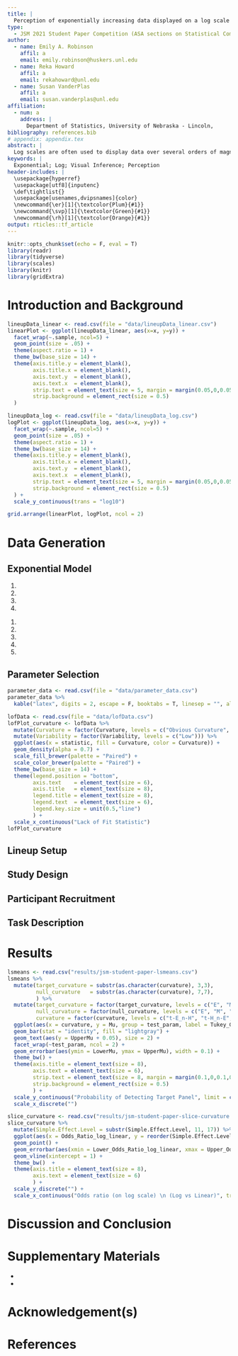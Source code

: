 ```yaml
---
title: |
  Perception of exponentially increasing data displayed on a log scale
type: 
  - JSM 2021 Student Paper Competition (ASA sections on Statistical Computing and Statistical Graphics)
author:
  - name: Emily A. Robinson
    affil: a
    email: emily.robinson@huskers.unl.edu
  - name: Reka Howard
    affil: a
    email: rekahoward@unl.edu
  - name: Susan VanderPlas
    affil: a
    email: susan.vanderplas@unl.edu
affiliation:
  - num: a
    address: |
      Department of Statistics, University of Nebraska - Lincoln,
bibliography: references.bib
# appendix: appendix.tex
abstract: |
  Log scales are often used to display data over several orders of magnitude within one graph. During the COVID pandemic, we’ve seen both the benefits and the pitfalls of using log scales to display data. This paper aims to...
keywords: |
  Exponential; Log; Visual Inference; Perception
header-includes: |
  \usepackage{hyperref}
  \usepackage[utf8]{inputenc}
  \def\tightlist{}
  \usepackage[usenames,dvipsnames]{color}
  \newcommand{\er}[1]{\textcolor{Plum}{#1}}
  \newcommand{\svp}[1]{\textcolor{Green}{#1}}
  \newcommand{\rh}[1]{\textcolor{Orange}{#1}}
output: rticles::tf_article
---
```


```r
knitr::opts_chunk$set(echo = F, eval = T)
library(readr)
library(tidyverse)
library(scales)
library(knitr)
library(gridExtra)
```

<!-- How to comment out -->

<!-- 
\svp{Emily and Reka, when we get into the editing stage, I've found this strategy to be useful: basically, when you add new text, use your color (feel free to change the command, for now yours are set to \er{$\backslash$er} and \rh{$\backslash$rh}.}
\svp{The way this usually works is that when e.g. I read over a document that Emily has recently edited, I will remove her flagged text to indicate that I've seen/accepted the changes (and vice versa - I'll edit text and highlight it with my color, and you can accept/modify and flag yours too) -- sometimes modifications happen first and then all of the color in a paragraph gets taken out once we've moved on.}
\svp{This not only leads to a nice rainbow effect, but you can quickly spot changes, too. If you're changing some slight phrasing/wording that doesn't change meaning, it's not necessary to highlight those changes - highlight content changes, not e.g. verb tenses.}
\svp{If something is a comment and has been addressed, comment it out initially and then delete the line after a couple of weeks.}
 -->
 
<!-- If you put each sentence on a new line, it makes it a lot easier for git to spot changes that only affect one line and not the whole paragraph. This reduces merge conflict probability -->

# Introduction and Background


<!-- \svp{See annual review article for references for this claim.} -->
\er{Graphics are a useful tool for displaying and communicating information. \citep{vanderplas2020testing}
Researchers include graphics to communicate their results in scientific publications and news sources rely on graphics to convey news stories to the public.} \svp{May want to ask Heather about this one during the meeting (or by email)?}
\er{During the onset of the novel coronavirus pandemic, we saw an influx of dashboards being developed to display case counts, transmission rates, and outbreak regions \citep{lisa_charlotte_2020}.
People began subscribing to news sources involved in graphically tracking the coronavirus as a direct result of these pieces of work and the need for continually updated information \citep{rost_2020}; thus, gaining more exposure to the use of graphics.
} 
<!-- \svp{Did people subscribe to news sources as a result, of the graphics or the need for up-to-date info?} -->
\er{Many of these graphics helped guide decision makers to implement policies such as shut-downs or mandated mask wearing.
Also, these graphics helped officials communicate why policies were being enacted, with the hope of increasing population compliance.}
\svp{-- not sure what to cite, but the communication part can't be understated.}
\er{With the increasing importance graphics play in our everyday choices, we must actively choose which of many possible graphics to draw. 
Better sofware has mean easier and more flexible drawing allowing us to make design choices that best communicate the message of the data graphically, but as a result, we must consciously choose a set of principles to guide design choices in order to ensure that our charts are effective \citep{unwin_why_2020}.}


<!-- + Introduce Log Scales (what are they used for, where are they used (ecological data, covid, etc.)) -->

<!--
\svp{
Start with why we'd choose a log scale: When faced with data which spans several orders of magnitude, we must decide whether to show the data on its original scale (compressing the smaller magnitudes into relatively little area) or to transform the scale and alter the contextual appearance of the data. You could even show a simple example, if you wanted to
}
-->
\er{
When faced with data which spans several orders of magnitude, we must decide whether to show the data on its original scale (compressing the smaller magnitudes into relatively little area) or to transform the scale and alter the contextual appearance of the data.
One common solution is to use a log scale transformation to display data over several orders of magnitude within one graph.
Logarithms make multiplicative relationships additive, showing elasticities and other proportional changes, and also linearize power laws \citep{menge_logarithmic_2018}. 
When presenting log-scaled data, it is possible to use either untransformed scale labels (for example, values of 1, 10 and 100 are equally spaced along the axis) or log-transformed scale labels (for example, 0, 1, and 2, showing the corresponding powers of 10).
}
<!-- \svp{This is the difference between a transformed scale transformed values; it's not the difference between untransformed values and transformed values. see https://r4ds.had.co.nz/graphics-for-communication.html\#scales for an explanation of scales, but I'm still looking for a perfect reference for transformations at the value vs. scale level.} -->
\er{We have recently experienced the benefits and pitfalls of using log-scales as covid-19 dashboards displayed case count data on both the log and linear scale \citep{wade_fagen_ulmschneider_2020}. 
In spring 2020, during the early stages of the coronavirus pandemic, there was a large magnitude discrepancy at a given time between different geographic regions (at all orders of magnitude - states and provinces as well as countries and continents). 
During this time, we saw the usefulness of log-scales showing case count curves for areas with few cases and areas with many cases within one chart.
As the pandemic evolved, and the case counts were no longer spreading exponentially, graphs with linear scales seemed more effective at spotting early increases in case counts that signaled more localized outbreaks.
}
<!-- Later on during the pandemic in summer 2020, the linear scale was effective at commmunicating the waves in case surges. -->
\er{
This is only one recent example of a situation in which both log and linear scales are useful for showing different aspects of the same data; there are long histories of using log scales to display results in ecology, psychophysics, engineering, and physics 
\citep{xkcd, menge_logarithmic_2018}.
}
\svp{XXX it may be interesting to find papers objecting to the use of log scales in some other disciplines beyond ecology.}
<!-- Can we cite XKCD here? https://xkcd.com/1162/} -->
<!-- While the cornovirus pandemic is the most recent and well known example, log-scales have been used to display data in ecological research, etc.  -->
<!-- PUT OTHER AREAS HERE. -->

<!-- + Previous exponential (log/linear scale) studies (literature review). -->

<!-- \svp{In fact, research shows that we do not perceive exponential growth accurately (whether information is presented in graphical or tabular form): we systematically under-estimate exponential growth.
... XXX we have to explicitly connect log perception to exponential prediction, which isn't easy, but does matter for our purposes XXX} -->
<!-- \svp{There is one way to improve estimation of exponential trends other than changing the scale:} -->

\er{
Research suggests our perception and mapping of numbers to a number line is logarithmic at first, but transitions to a linear scale later in development, with formal mathematics education.
This transition to linear scales occurs first in small numbers (e.g. 1-10) and then gradually expands to higher orders of magnitude; thus, the logarithmic intuition about numbers in children is often more noticeable on scales in the thousands to hundreds of thousands. \citep{varshney_why_2013, siegler_numerical_2017, dehaeneLogLinearDistinct2008}.
If we percieve logarithmically by default, it is a natural (and presumably low-effort) way to display information and should be easy to read and understand/use.}
\er{In fact, early studies explored the estimation and prediction of exponential growth, finding that growth is underestimated when presented both numerically and graphically but that numerical estimation is more accurate than graphical estimation for exponential curves.
One way to improve estimation of increasing exponential trends other than changing the scale is through the use of providing immediate feedback \citep{mackinnon_feedback_1991}.
While prior contextual knowledge or experience with exponential growth does not improve estimation, previous instruction on exponential growth reduces the underestimation by adjusting the initial starting value but not adjusting their perception of growth rate
\citep{wagenaar_misperception_1975, jones_polynomial_1977}.
Estimation was shown to improve when subjects were presented with decreasing exponential functions \citep{timmers_inverse_1977}.
\cite{jones_polynomial_1977}, \cite{wagenaar_extrapolation_1978}, and \cite{jones_generalized_1979} propose competing polynomial models for the perception and extrapolation of exponential series.
It seems that estimation is a two-stage process: first, we identify the type of curve and direction and then, we use that information for prediction \citep{best_perception_2007}.
}

\er{Our inability to accurately predict exponential growth might also be addressed by log-transforming the data, however, this transformation introduces new complexities: most readers are not mathematically sophisticated enough to intuitively understand logarithmic math and translate that back into real-world effects.
In \cite{menge_logarithmic_2018}, ecologists were surveyed to determine how often ecologists encounter log-scaled data and how well ecologists understand log-scaled data when they see it in the literature. 
Participants were presented two relationships displayed on linear-linear scales, log-log scales with untransformed values, or log–log scales with log-transformed values. 
\cite{menge_logarithmic_2018} propose three types of misconceptions participants encountered when presented data on log-log scales: 'hand-hold fallacy', 'Zeno's zero fallacy', and 'watch out for curves fallacies'. 
The 'hand-hold falacy' stems from the misconception that steeper slopes in log-log relationships are steeper slopes in linear-linear space. 
In fact, it is not only the slope that matters, but also the intercept and the location on the horizontal axis since a line in log-log space represents a power law in linear-linear space (i.e. linear extraploation). 
Emerging from 'Zeno's zero fallacy' is the misconception that positively sloped lines in log-log space can imply a non-zero value of y when x is zero. This is never true as postively sloped lines in log-log space actually imply that y = 0 when x = 0. 
This misconception again is a result of linear extrapolation assuming that a line in log-log space represents a line instead of the power law in linear-linear space. 
The last misconception, 'watch out for curves fallacies' encompases three faults: (1) lines in log-log space are lines in linear-linear space, (2) lines in log-log space curve upward in linear-linear space, and (3) curves in log-log space have the same curvature in linear-linear space. 
Linear extrapolation is again responsible for the first and third faults while the second fault is a result of error in thinking that log-log lines represent power laws (which are exponential relationships), and all exponential relationships curve upward; this is only true when the log-log slope is greater than 1.
\cite{menge_logarithmic_2018} found that in each of these scenarios, participants were consideraly confident in their incorrect responses indicating a incorrect knowledge rather than a lack of knowledge providing affirmation that our graphical design choices have a direct impact on the user's evaluation of the information.
}

<!-- }\svp{Expand on this, please - this information is pretty critical...} -->

<!--
Three fallacies (explain further?)

Two relationships were shown on each graph, with distance from the edge of a habitat on the horizontal axis and population size.

whether each population was increasing or decreasing with distance
how steeply the rabbit population changed with distance compared to the chipmunk population.!!!!
Misconception: ‘hand-hold fallacy’
Climbing something steep is harder than climbing something gradual, but climbing something smooth (such as a window) is harder than climbing something with hand-holds (such as a ladder), regardless of slope.

population level at the edge of the habitat.
Misconception: ‘Zeno’s zero fallacy’
Zeno’s famous paradox states that a distance can never be reduced to zero because it must be halved infinitely many times and it is impossible to perform an infinite number of tasks.

the manner in which a population changes.
3 Misconceptions: ‘watch out for curves fallacies’
all lines in log–log space are also lines in linear–linear space
all lines in log–log space curve upwards in linear–linear space
curves in log–log space have similar curvature in linear–linear space
-->

<!-- + Visual Inference (what is it? how do we use it? etc.) *needs lots of work yet* -->

<!-- \svp{Might be easier to start with graphs are statistics, but that to evaluate a graph we have to run our statistic through a visual evaluation - a person. Then you can explain that with the same data, if two different methods of presenting the data result in qualitatively different results re. evaluation by a human, then it is possible to develop recommendations based on the visual inference experiment.} -->

<!-- \svp{Introduce the different ways that graphics can be tested: we can ask for participants to read information off of a chart and make effective decisions, we can ask participants to make predictions by e.g. drawing the next $n$ observations on a graph (this does not require understanding the data itself), or we can ask them to spot differences in one of several similar displays. In this paper, we explore the use of linear and log scales to determine whether our ability to notice differences in the data is different when different scales are used. This is the most basic level of exploration - it does not require that participants understand exponential growth, recognize a log scale, or have any sophisticated mathematical training: we are simply testing the change in perceptual sensitivity resulting from visualization choices. Our goal is to provide basic research to support the principles used to guide design decisions in scientific visualizations of exponential data.} -->

<!-- \er{ -->
<!-- This paper aims to investigate the use of log scales to display exponentially increasing data. We hypothesize log scales should make it much easier to estimate the growth rate since we estimate slopes relatively accurately, resolving much of the difficulty with exponential estimation \citep{mosteller_eye_1981}.} -->

\er{
In order to provide a set of principles to guide design choices, we must evaluate these design choices through the use of graphical tests. We can ask for participants to read information off of a chart and make effective decisions, we can ask participants to make predictions by e.g. drawing the next $n$ observations on a graph (this does not require understanding the data itself), or we can ask them to spot differences in one of several similar displays. In this paper, we explore the use of linear and log scales to determine whether our ability to notice differences in the data is different when different scales are used. This is the most basic level of exploration - it does not require that participants understand exponential growth, recognize a log scale, or have any sophisticated mathematical training: we are simply testing the change in perceptual sensitivity resulting from visualization choices. Our goal is to provide basic research to support the principles used to guide design decisions in scientific visualizations of exponential data.}

\er{
Graphs are considered statistics where the numerical data is mapped to a visual display.
To evaluate a graph, we have to run our statistic throuugh a visual evaluation - a person. Using the same data, if two different methods of presenting data result in qualitatively different results, re. evaluation by a human, then it is possible to develop recommendations based on the visual inference experiment.  
Recent graphical experiments have utilized statistical lineups to quantify the perception of graphical design choices\citep{vanderplas_clusters_2017}. 
Statistical lineups provide an elegant way of combining perception and statistical signficiance by valdiating the findings from a graphical experiment \citep{buja_statistical_2009, wickham2010graphical, hofmann_graphical_2012, majumder_validation_2013, vanderplas_clusters_2017}.
'Lineups' are named after the 'police lineup' of criminal investigations where witnesses are asked to identify the criminal from a set of individuals. 
Similarly, a statistical lineup is a plot consisting of smaller panels of plots in which the viewer is asked to identify the plot of the real data from among a set of decoys, the null plots. 
A statistical lineup typically consists of 20 panels - 1 target panel and 19 null panels (Figure \ref{fig:lineup-example}). 
If the viewer can identify the target panel embeded within the set of null panels, this suggests that the real data is interesting or has unqiue properties.
Crowd sourcing websites such as Amazon Mechanical Turk, Reddit, and Proflic allow us to collect responses from multiple viewers.
\cite{vanderplas_statistical_nodate} provides an approach for calculating visual p-values utilizing a 'rorschach' lineup which consists soley of null panels.
In this paper, we use statistical lineups to test human subjects ability to differentiate between increasing exponential data with differing growth rates displayed on both the linear scale and log scale.
}

```r
lineupData_linear <- read.csv(file = "data/lineupData_linear.csv")
linearPlot <- ggplot(lineupData_linear, aes(x=x, y=y)) +
  facet_wrap(~.sample, ncol=5) +
  geom_point(size = .05) +
  theme(aspect.ratio = 1) +
  theme_bw(base_size = 14) +
  theme(axis.title.y = element_blank(),
        axis.title.x = element_blank(),
        axis.text.y  = element_blank(),
        axis.text.x  = element_blank(),
        strip.text = element_text(size = 5, margin = margin(0.05,0,0.05,0, "cm")),
        strip.background = element_rect(size = 0.5)
  )

lineupData_log <- read.csv(file = "data/lineupData_log.csv")
logPlot <- ggplot(lineupData_log, aes(x=x, y=y)) +
  facet_wrap(~.sample, ncol=5) +
  geom_point(size = .05) +
  theme(aspect.ratio = 1) +
  theme_bw(base_size = 14) +
  theme(axis.title.y = element_blank(),
        axis.title.x = element_blank(),
        axis.text.y  = element_blank(),
        axis.text.x  = element_blank(),
        strip.text = element_text(size = 5, margin = margin(0.05,0,0.05,0, "cm")),
        strip.background = element_rect(size = 0.5)
  ) +
  scale_y_continuous(trans = "log10")

grid.arrange(linearPlot, logPlot, ncol = 2)
```
    
<!-- + What is new in this paper. -->

# Data Generation

\er{
The most common type of lineup used in graphical experiments is a standard lineup containing one "target" dataset embeded within a set of null datasets. 
One way to generate the null datasets when working with real data is through the use of permutation. 
In this study, both the target and null datasets were generated by simulating data from an exponential model with differing parameters. 
This experiment was designed to test a participants ability to differentiate between different rates of exponential growth on both the log and linear scales. 
In order to gaurantee the simulated data spans the same range of values, we implemented a range constraint of $y\in [10,100]$ and a domain constraint of $x\in [0,20]$ with $N = 50$ points randomly assigned throughout the domain and mapped to the y-axis using the exponential model with the selected paramters. 
These constraints provide some assurance that participants who select the target plot are doing so because of their visual perception differentiating between curvature or slope rather than different starting or ending values. 
}

## Exponential Model
\er{
We simulated data based on a 3-parameter exponential model with multiplicative errors. 
This model has a $\beta$ parameter to reflect the rate of growth and amount of curvature and $\sigma^2$ to reflect the amount of variability around the exponential growth curve. 
The parameters $\alpha$ and $\theta$ are adjusted based on $\beta$ and $\sigma^2$ to gauranee the range and domain constraints are met. 
The model generated $N = 50$ points $(x_i, y_i), i = 1,...,N$ where $x$ and $y$ have an increasing exponential relationship. 
The data was simulated heuristically by the following procedures:
}
\vspace{3 mm}

\er{\textit{Algorithm 2.1.1: Paremeter Estimation}}

\er{Input Parameters: domain $x\in[0,20]$, range $y\in[10,100]$, midpoint $x_{mid}$.}

\er{Output: estimated model parameters $\hat\alpha, \hat\beta, \hat\theta$}

1. \er{Determine the $y=-x$ line scaled to fit the assigned domain and range.}

2. \er{Map the values $x_{mid} - 0.1$ and $x_{mid} + 0.1$ to the $y=-x$ line for two additional points.}

3. \er{From the set points $(x_k, y_k)$ for $k = 1,2,3,4$, obtain the coefficients from the linear model $\ln(y_k) = b_0 +b_1x_k$ to obtain starting values - $\alpha_0 = e^{b_0}, \beta_0 =  b_1, \theta_0 = 0.5\cdot \min(y)$}

4. \er{Using the `nls()` function from the `stats` package in Rstudio and the starting parameter values - $\alpha_0, \beta_0, \theta_0$ - fit the nonlinear model, $y_k = \alpha\cdot e^{\beta\cdot x_k}+\theta$ to obtain estimated parameter values - $\hat\alpha, \hat\beta, \hat\theta.$}

\er{\textit{Alogrithm 2.1.2: Exponential Simulation}}

\er{Input Paremeters: sample size $N = 50$, estimated parameters $\hat\alpha$, $\hat\beta$, and $\hat\theta$, $\sigma$ standard deviation from the exponential curve.}

\er{Output Parameters: $N$ points, in the form of vectors $\mathbf{x}$ and $\mathbf{y}$.}

1. \er{Generate $\tilde x_j, j = 1,..., N\cdot \frac{3}{4}$ as a sequence of evenly spaced points in $[0,20]$. This ensures the full domain of $x$ is used, fulfilling the constraints of spanning the same domain and range for each parameter combination.}

2. \er{Obtain $\tilde x_i, i = 1,...N$ by sampling $N = 50$ values from the set of $\tilde x_j$ values. This gaurantees some variability and potential clustring in the exponential growth curve disrupting the perception due to continuity of points.}

3. \er{Obtain the final $x_i$ values by jittering $\tilde x_i$.}

4. \er{Calculate $\tilde\alpha = \frac{\hat\alpha}{e^{\sigma^2/2}}.$ This ensures that the range of simulated values for different standard devaition parameters has an equal expected value for a given rate of change due to the non-constant variance across the domain.}

4. \er{Generate $y_i = \tilde\alpha\cdot e^{\hat\beta x_i + e_i}+\hat\theta$ where $e_i\sim N(0,\sigma^2).$}

## Parameter Selection

\er{
The exponential model provides the base for this graphical experiment. 
We manipulate the midpoint, $x_{mid}$, and in turn the estimated parameters to control the amount of curvature present in the data and the error standard deviation, $\sigma$, to control the amount of deviation from the exponential curve.
We selected three midpoints corresponding to difficulty levels easy (obvious curvature), medium (noticeable curvature), and hard (almost linear) along with a sensible choice of standard deviation, $\sigma$ (Table 1).
The midpoints and standard deviation combinations were chosen similar to in \cite{vanderplas_clusters_2017}. 
For each level of difficulty, we simulated 1000 datasets of $(x_{ij}, y_{ij})$ points for $i = 1,...,50$ and $j = 1...10$. 
Each generated $x_i$ point from \textit{Algorithm 2.1.2} was replicated 10 times.  
Then the lack of fit statistic (LOF) was computed for each simulated dataset by calculating the deviation of the data from a linear line. 
Plotting the density curves of the LOF statistics for each level of difficulty choice allows us to evalute the ability of differentiating between the difficulty levels and thus detecting the target plot.
In Figure \ref{fig:lof-density-curves}, we can see the densities of each of the three difficulty levels. 
While the LOF statistic provides us a numerical value for discriminating between the difficulty levels, we cannot directly realte this to the perceptual discriminability. 
}

```r
parameter_data <- read.csv(file = "data/parameter_data.csv")
parameter_data %>%
  kable("latex", digits = 2, escape = F, booktabs = T, linesep = "", align = "c", col.names = c("",   "$x_{Mid}$",  "$\\hat\\sigma$", "$\\hat\\alpha$", "$\\tilde\\alpha$", "$\\hat\\beta$", "$\\hat\\theta$"), caption = "Exponential parameter selection")
```

```r
lofData <- read.csv(file = "data/lofData.csv")
lofPlot_curvature <- lofData %>%
  mutate(Curvature = factor(Curvature, levels = c("Obvious Curvature", "Noticeable Curvature", "Almost Linear"))) %>%
  mutate(Variability = factor(Variability, levels = c("Low"))) %>%
  ggplot(aes(x = statistic, fill = Curvature, color = Curvature)) +
  geom_density(alpha = 0.7) +
  scale_fill_brewer(palette = "Paired") + 
  scale_color_brewer(palette = "Paired") + 
  theme_bw(base_size = 14) +
  theme(legend.position = "bottom",
        axis.text    = element_text(size = 6),
        axis.title   = element_text(size = 8),
        legend.title = element_text(size = 8),
        legend.text  = element_text(size = 6),
        legend.key.size = unit(0.5,"line")
        ) +
  scale_x_continuous("Lack of Fit Statistic")
lofPlot_curvature
```

## Lineup Setup
\er{There were a total of three parameter combinations corresponding to the three difficulty levels - easy (obvious curvature), medium (noticeable curvature), and hard (almost linear). 
The lineup plots were generated by mapping simulating data corresponding to difficulty level A to a scatterplot while the null plots were generated by mapping simulated data corresponding to difficulty level B to a scatterplot. 
For exmaple, a target plot with simulated data following an increasing exponential curve with obvious curvature is embeded within null plots with simulated data following an increasing exponential that is almost linear (i.e. Easy-Hard). 
By our constraints, the target plot and null plots will span a similar domain and range. 
There are a total of 6 (i.e. 3 choose 2) lineup parameter combinations.
Two sets of each lineup parameter combination were simulated (total of 12 test datasets) and plotted on both the linear and the log scale (total of 24 test lineup plots). 
It is worth noting that there were also three rorschach lineup parameter combinations (e.g. Easy-Easy) and that each of these also had two sets of datasets simulated and plotted on both scales (12 rorscahch lineup plots). Evaluations of the rorscahch lineup plots were not included in the anaysis of this paper.
}

## Study Design
\er{
Each participant was shown a total of thirteen lineup plots (twelve) test lineup plots and one rorschach lineup plot). Participants were randomly assigned one of the two replicate datasets for each of the six unique lineup parameter combinations. For each assigned test dataset, the participant was shown the lineup plot corresponding to both the linear scale and the log scale. For the additional rorschach lineup plot, participants were randomly assigned a rorschach dataset on either the linear or the log scale. The order of the thirteen lineup plots shown was randomized for each participant. 
}

## Participant Recruitment

\er{Participants above age 19 were recruited from Reddit's R Visualization and R Sample Size communities.
Since participants recruitted on Reddit were not compensated for their time, most participants have an interest in data visualization research. 
Previous literature suggests that prior mathematical knowledge or experience with exponential data is not associated with the outcome of graphical experiments (CITE THIS!). 
Participants were then directed to complete the experimental task available at https://shiny.srvanderplas.com/log-study/.
}

## Task Description

\er{Participants were shown a series of twelve test lineup plots and asked to identify the plot that was most different from the others. 
On each plot, participants were asked to justify their choice and provide their level of confidence in their choice.
The goal of this experimental task is to test an individuals ability to perceptually differentiate exponentially increasing data with differing rates of change on both the linear and log scale. 
In \cite{best_perception_2007}, the authors explored whether descrimination between curve types is possible. 
They found that accuracy higher when nonlinear trends presented (e.g. it’s hard to say something is linear, but easy to say that it isn’t) and that accuracy higher with low additive variability. We hypothesize log scales should make it much easier to estimate the growth rate since we estimate slopes relatively accurately, resolving much of the difficulty with exponential estimation \citep{mosteller_eye_1981}.
}

# Results
\er{
Participant recruitment through Reddit occurred over the course of two weeks during which 58 individuals completed 518 unique test lineup evaluations. Participants who completed fewer than 6 lineup evaluations were removed from the study (17 participants, 41 evaluations). The final dataset included a total of 41 participants and 477 lineup evaluations. Each plot was evaluated between 18 and 28 individuals (Mean: 21.77, SD: 2.29). In 67% of the 477 lineup evaluations, participants correctly identified the target panel.
}
\er{
Target plot identification was anlalyzed using the Glimmix Procedure in SAS 9.4. Each lineup plot evaluated was assigned a value based on the participant response (correct = 1, not correct = 0). Define $Y_{ijkl}$ to be the event that participant $l$ correctly identifies the target plot for dataset $k$ with curvature $j$ plotted on scale $i$. The binary response was analyzed using generalized linear mixed model following a binomial distribution with a logit link function following a row-column blocking design accounting for the variation due to participant and dataset respectively with a split plot design accounting for the same participant evaluating the same dataset on both the linear scale and log scale as shown in the Equation (1).
\begin{equation}
\text{logit }P(Y_{ijk}) = \eta + \delta_i + \gamma_j + \delta \gamma_{ij} + s_l + d_k + wp_{jkl}
\end{equation}
where
\begin{align*}
&\eta               \text{ is the beaseline average probability of selecting the target plot.} \\
&\delta_i           \text{ is the effect of the log/linear scale.} \\
&\gamma_j           \text{ is the effect of the curvature combination.} \\
&\delta\gamma_{ij}  \text{ is the two-way interaction effect of the scale and curvature.} \\
&s_l \sim N(0,\sigma^2_\text{{participant}}), \text{ random effect for participant characteristics} \\
&d_k \sim N(0,\sigma^2_{\text{dataset}}), \text{ random effect for data specific characteristics.} \\
&wp_{jkl} \sim N(0,\sigma^2_\text{{whole-plot}}), \text{ random effect for the particular participant by dataset charactersitics.}
\end{align*}
We assume that random effects for dataset, participant, and whole plot effects are independent. ADD MODEL DETAILS TO APPENDIX?
}

```r
lsmeans <- read.csv("results/jsm-student-paper-lsmeans.csv")
lsmeans %>%
  mutate(target_curvature = substr(as.character(curvature), 3,3),
         null_curvature   = substr(as.character(curvature), 7,7),
         ) %>%
  mutate(target_curvature = factor(target_curvature, levels = c("E", "M", "H")),
         null_curvature = factor(null_curvature, levels = c("E", "M", "H")),
         curvature = factor(curvature, levels = c("t-E_n-H", "t-H_n-E", "t-E_n-M", "t-M_n-E", "t-M_n-H", "t-H_n-M"))) %>%
  ggplot(aes(x = curvature, y = Mu, group = test_param, label = Tukey_Grouping_overall)) +
  geom_bar(stat = "identity", fill = "lightgray") +
  geom_text(aes(y = UpperMu + 0.05), size = 2) +
  facet_wrap(~test_param, ncol = 2) +
  geom_errorbar(aes(ymin = LowerMu, ymax = UpperMu), width = 0.1) +
  theme_bw() +
  theme(axis.title = element_text(size = 8),
        axis.text = element_text(size = 6),
        strip.text = element_text(size = 8, margin = margin(0.1,0,0.1,0, "cm")),
        strip.background = element_rect(size = 0.5)
        ) +
  scale_y_continuous("Probability of Detecting Target Panel", limit = c(0,1.1), breaks = seq(0,1,0.2)) +
  scale_x_discrete("")
```


```r
slice_curvature <- read.csv("results/jsm-student-paper-slice-curvature.csv")
slice_curvature %>%
  mutate(Simple.Effect.Level = substr(Simple.Effect.Level, 11, 17)) %>%
  ggplot(aes(x = Odds_Ratio_log_linear, y = reorder(Simple.Effect.Level, Odds_Ratio_log_linear))) +
  geom_point() + 
  geom_errorbar(aes(xmin = Lower_Odds_Ratio_log_linear, xmax = Upper_Odds_Ratio_log_linear), width = 0) +
  geom_vline(xintercept = 1) +
  theme_bw()  +
  theme(axis.title = element_text(size = 8),
        axis.text = element_text(size = 6)
        ) +
  scale_y_discrete("") +
  scale_x_continuous("Odds ratio (on log scale) \n (Log vs Linear)", trans = "log10")
```

# Discussion and Conclusion

<!-- + What we learned from lineups but what we still want to learn. -->
\er{
In this study, we discovered that differentiation between data following exponentially increasing trends with differing growth rates is FINISH THIS.
}

\er{
Further experimentation is necessary to test an individual's ability to make predictions for exponentially increasing data. 
Previous literature suggests that we tend to underestimate predictions of exponentially increasing data.\citep{jones_generalized_1979, jones_polynomial_1977, wagenaar_extrapolation_1978}.
\citep{mosteller_eye_1981} designed and carried out an empirical investigation to explore properties of lines fitted by eye.
The researchers found that students tended to fit the slope of the first principal component or major axis (the line that minimizes the sum of squares of perpendicular rather than vertical distances) and that students who gave steep slopes for one data set also tended to give steep slopes on the others. 
Interestingly, the individual-to-individual variability in slope and in intercept was near the standard error provided by least squares.
A similar graphical taxk is used in the New York Times "You Draw It" page asking readers to test their knowledge by using their curser to estimate values of a certain topic under different political administrations or over different years (CITE THIS).
In addition to differentiation and prediction of exponentially increasing data, it is of interest to test an individuals ability to translate a graph of exponentially increasing data into real value quantities and extend their estimations by making comparisons. 
\citep{friel_making_2001} emphasize the importance of graph comprehension proposing that the graph construction plays a role in the ability to read and interpret graphs.
}
  
# Supplementary Materials {-}

+ \er{\textbf{Code:} R code to reproduce figures of the article as well as SAS code to fit models used in the article. (\href{https://github.com/srvanderplas/Perception-of-Log-Scales/blob/master/manuscripts/jsm-2021-student-paper-submission/code/image-generator.R}{image-generator.R}, R file; \href{https://github.com/srvanderplas/Perception-of-Log-Scales/blob/master/lineups-pilot-analysis/sasCode/glmm-analysis-jsm-student-paper.sas}{glmm-analysis-jsm-student-paper.sas}, SAS file)}

+ \er{\textbf{Data:} Anonymized responses from the Reddit study to investigate the use of logarithmic scales. Each line corresponds to one lineup evaluation by a participant. (\href{https://github.com/srvanderplas/Perception-of-Log-Scales/blob/master/lineups-pilot-analysis/data/jsm-student-paper-11302020.csv}{jsm-student-paper.csv}, csv file)}

# Acknowledgement(s) {-}
\er{I gratefully acknowledge Dr. Susan VanderPlas and Dr. Reka Howard for their compuatational and statistical guidance. All data collection has been conducted with approval from the University of Nebraska - Lincoln Institutional Review Board (UNL IRB).}

# References
